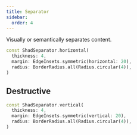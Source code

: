 ```yaml
---
title: Separator
sidebar:
  order: 4
---
```



Visually or semantically separates content.

<Preview src="separator?style=horizontal">

```dart
const ShadSeparator.horizontal(
  thickness: 4,
  margin: EdgeInsets.symmetric(horizontal: 20),
  radius: BorderRadius.all(Radius.circular(4)),
)
```

</Preview>

## Destructive

<Preview src="separator?style=vertical">

```dart
const ShadSeparator.vertical(
  thickness: 4,
  margin: EdgeInsets.symmetric(vertical: 20),
  radius: BorderRadius.all(Radius.circular(4)),
)
```

</Preview>
